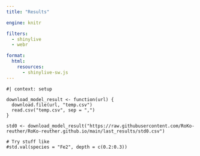 ```yaml
---
title: "Results"

engine: knitr

filters:
  - shinylive
  - webr

format:
  html:
    resources: 
      - shinylive-sw.js
---
```


```webr-r
#| context: setup

download_model_result <- function(url) {
  download.file(url, "temp.csv")
  read.csv("temp.csv", sep = ",")
}

std0 <- download_model_result("https://raw.githubusercontent.com/RoKo-reuther/RoKo-reuther.github.io/main/last_results/std0.csv")
```

```webr-r
# Try stuff like
#std.val(species = "Fe2", depth = c(0.2:0.3))
```

